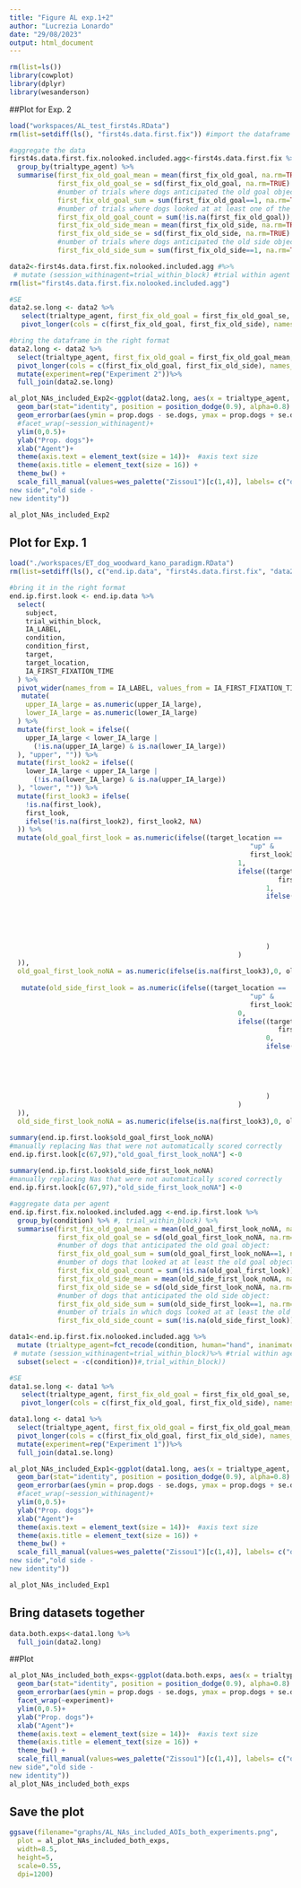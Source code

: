 ```yaml
---
title: "Figure AL exp.1+2"
author: "Lucrezia Lonardo"
date: "29/08/2023"
output: html_document
---
```


```r
rm(list=ls())
library(cowplot)
library(dplyr)
library(wesanderson)
```
##Plot for Exp. 2
```r
load("workspaces/AL_test_first4s.RData")
rm(list=setdiff(ls(), "first4s.data.first.fix")) #import the dataframe
```

```r
#aggregate the data
first4s.data.first.fix.nolooked.included.agg<-first4s.data.first.fix %>%
  group_by(trialtype_agent) %>%
  summarise(first_fix_old_goal_mean = mean(first_fix_old_goal, na.rm=TRUE), 
            first_fix_old_goal_se = sd(first_fix_old_goal, na.rm=TRUE) / sqrt(length(first_fix_old_goal)),
            #number of trials where dogs anticipated the old goal object:
            first_fix_old_goal_sum = sum(first_fix_old_goal==1, na.rm=TRUE), 
            #number of trials where dogs looked at at least one of the objects:
            first_fix_old_goal_count = sum(!is.na(first_fix_old_goal)),
            first_fix_old_side_mean = mean(first_fix_old_side, na.rm=TRUE),
            first_fix_old_side_se = sd(first_fix_old_side, na.rm=TRUE) / sqrt(length(first_fix_old_side)),
            #number of trials where dogs anticipated the old side object:
            first_fix_old_side_sum = sum(first_fix_old_side==1, na.rm=TRUE))

```

```r
data2<-first4s.data.first.fix.nolooked.included.agg #%>% 
 # mutate (session_withinagent=trial_within_block) #trial within agent (four trials per agent, 4 sessions in total, each made of 2 identical trials) 
rm(list="first4s.data.first.fix.nolooked.included.agg")
```


```r
#SE
data2.se.long <- data2 %>%
   select(trialtype_agent, first_fix_old_goal = first_fix_old_goal_se, first_fix_old_side = first_fix_old_side_se) %>%
   pivot_longer(cols = c(first_fix_old_goal, first_fix_old_side), names_to = "AoI", values_to = "se.dogs")

#bring the dataframe in the right format
data2.long <- data2 %>%
  select(trialtype_agent, first_fix_old_goal = first_fix_old_goal_mean, first_fix_old_side = first_fix_old_side_mean) %>%
  pivot_longer(cols = c(first_fix_old_goal, first_fix_old_side), names_to = "AoI", values_to = "prop.dogs") %>%
  mutate(experiment=rep("Experiment 2"))%>%
  full_join(data2.se.long)

al_plot_NAs_included_Exp2<-ggplot(data2.long, aes(x = trialtype_agent, y = prop.dogs, fill = AoI)) +
  geom_bar(stat="identity", position = position_dodge(0.9), alpha=0.8) + 
  geom_errorbar(aes(ymin = prop.dogs - se.dogs, ymax = prop.dogs + se.dogs), width = 0.2, position = position_dodge(0.9))+
  #facet_wrap(~session_withinagent)+
  ylim(0,0.5)+
  ylab("Prop. dogs")+
  xlab("Agent")+
  theme(axis.text = element_text(size = 14))+  #axis text size 
  theme(axis.title = element_text(size = 16)) +
  theme_bw() +
  scale_fill_manual(values=wes_palette("Zissou1")[c(1,4)], labels= c("old identity - 
new side","old side - 
new identity"))

al_plot_NAs_included_Exp2
```

## Plot for Exp. 1

```r
load("./workspaces/ET_dog_woodward_kano_paradigm.RData")
rm(list=setdiff(ls(), c("end.ip.data", "first4s.data.first.fix", "data2","data2.se.long", "data2.long","al_plot_NAs_included_Exp2"))) #import the dataframe

#bring it in the right format
end.ip.first.look <- end.ip.data %>%
  select(
    subject,
    trial_within_block,
    IA_LABEL,
    condition,
    condition_first,
    target,
    target_location,
    IA_FIRST_FIXATION_TIME
  ) %>%
  pivot_wider(names_from = IA_LABEL, values_from = IA_FIRST_FIXATION_TIME) %>%
   mutate(
    upper_IA_large = as.numeric(upper_IA_large),
    lower_IA_large = as.numeric(lower_IA_large)
  ) %>%
  mutate(first_look = ifelse((
    upper_IA_large < lower_IA_large |
      (!is.na(upper_IA_large) & is.na(lower_IA_large))
  ), "upper", "")) %>%
  mutate(first_look2 = ifelse((
    lower_IA_large < upper_IA_large |
      (!is.na(lower_IA_large) & is.na(upper_IA_large))
  ), "lower", "")) %>%
  mutate(first_look3 = ifelse(
    !is.na(first_look),
    first_look,
    ifelse(!is.na(first_look2), first_look2, NA)
  )) %>%
  mutate(old_goal_first_look = as.numeric(ifelse((target_location ==
                                                            "up" &
                                                            first_look3 == "lower"),
                                                         1,
                                                         ifelse((target_location == "down" &
                                                                   first_look3 == "upper"),
                                                                1,
                                                                ifelse((target_location == "up" &
                                                                          first_look3 == "upper"),
                                                                       0,
                                                                       ifelse((
                                                                         target_location == "down" & first_look3 == "lower"
                                                                       ), 0, NA)
                                                                )
                                                         )
  )),
  old_goal_first_look_noNA = as.numeric(ifelse(is.na(first_look3),0, old_goal_first_look )))%>% #if none of the AoIs was looked at, assign a value of 0
 
   mutate(old_side_first_look = as.numeric(ifelse((target_location ==
                                                            "up" &
                                                            first_look3 == "lower"),
                                                         0,
                                                         ifelse((target_location == "down" &
                                                                   first_look3 == "upper"),
                                                                0,
                                                                ifelse((target_location == "up" &
                                                                          first_look3 == "upper"),
                                                                       1,
                                                                       ifelse((
                                                                         target_location == "down" & first_look3 == "lower"
                                                                       ), 1, NA)
                                                                )
                                                         )
  )),
  old_side_first_look_noNA = as.numeric(ifelse(is.na(first_look3),0, old_side_first_look ))) #if none of the AoIs was looked at, assign a value of 0

summary(end.ip.first.look$old_goal_first_look_noNA)
#manually replacing Nas that were not automatically scored correctly
end.ip.first.look[c(67,97),"old_goal_first_look_noNA"] <-0
 
summary(end.ip.first.look$old_side_first_look_noNA)
#manually replacing Nas that were not automatically scored correctly
end.ip.first.look[c(67,97),"old_side_first_look_noNA"] <-0

```


```r
#aggregate data per agent 
end.ip.first.fix.nolooked.included.agg <-end.ip.first.look %>%
  group_by(condition) %>% #, trial_within_block) %>%
  summarise(first_fix_old_goal_mean = mean(old_goal_first_look_noNA, na.rm=TRUE), 
            first_fix_old_goal_se = sd(old_goal_first_look_noNA, na.rm=TRUE) / sqrt(length(old_goal_first_look_noNA)),
            #number of dogs that anticipated the old goal object:
            first_fix_old_goal_sum = sum(old_goal_first_look_noNA==1, na.rm=TRUE), 
            #number of dogs that looked at at least the old goal object:
            first_fix_old_goal_count = sum(!is.na(old_goal_first_look)),
            first_fix_old_side_mean = mean(old_side_first_look_noNA, na.rm=TRUE),
            first_fix_old_side_se = sd(old_side_first_look_noNA, na.rm=TRUE) / sqrt(length(old_side_first_look_noNA)),
            #number of dogs that anticipated the old side object:
            first_fix_old_side_sum = sum(old_side_first_look==1, na.rm=TRUE),
            #number of trials in which dogs looked at at least the old goal object:
            first_fix_old_side_count = sum(!is.na(old_side_first_look))) 

data1<-end.ip.first.fix.nolooked.included.agg %>% 
  mutate (trialtype_agent=fct_recode(condition, human="hand", inanimate="claw")) %>% 
 # mutate (session_withinagent=trial_within_block)%>% #trial within agent (four trials per agent, 4 sessions in total, each made of 2 identical trials) 
  subset(select = -c(condition))#,trial_within_block))

```

```r
#SE
data1.se.long <- data1 %>%
   select(trialtype_agent, first_fix_old_goal = first_fix_old_goal_se, first_fix_old_side = first_fix_old_side_se) %>%
   pivot_longer(cols = c(first_fix_old_goal, first_fix_old_side), names_to = "AoI", values_to = "se.dogs")

data1.long <- data1 %>%
  select(trialtype_agent, first_fix_old_goal = first_fix_old_goal_mean, first_fix_old_side = first_fix_old_side_mean) %>%
  pivot_longer(cols = c(first_fix_old_goal, first_fix_old_side), names_to = "AoI", values_to = "prop.dogs") %>% 
  mutate(experiment=rep("Experiment 1"))%>%
  full_join(data1.se.long)

al_plot_NAs_included_Exp1<-ggplot(data1.long, aes(x = trialtype_agent, y = prop.dogs, fill = AoI)) +
  geom_bar(stat="identity", position = position_dodge(0.9), alpha=0.8) + 
  geom_errorbar(aes(ymin = prop.dogs - se.dogs, ymax = prop.dogs + se.dogs), width = 0.2, position = position_dodge(0.9))+
  #facet_wrap(~session_withinagent)+
  ylim(0,0.5)+
  ylab("Prop. dogs")+
  xlab("Agent")+
  theme(axis.text = element_text(size = 14))+  #axis text size 
  theme(axis.title = element_text(size = 16)) +
  theme_bw() +
  scale_fill_manual(values=wes_palette("Zissou1")[c(1,4)], labels= c("old identity - 
new side","old side - 
new identity"))

al_plot_NAs_included_Exp1
```

## Bring datasets together
```r
data.both.exps<-data1.long %>% 
  full_join(data2.long)
```
##Plot
```r
al_plot_NAs_included_both_exps<-ggplot(data.both.exps, aes(x = trialtype_agent, y = prop.dogs, fill = AoI)) +
  geom_bar(stat="identity", position = position_dodge(0.9), alpha=0.8) + 
  geom_errorbar(aes(ymin = prop.dogs - se.dogs, ymax = prop.dogs + se.dogs), width = 0.2, position = position_dodge(0.9))+
  facet_wrap(~experiment)+
  ylim(0,0.5)+
  ylab("Prop. dogs")+
  xlab("Agent")+
  theme(axis.text = element_text(size = 14))+  #axis text size 
  theme(axis.title = element_text(size = 16)) +
  theme_bw() +
  scale_fill_manual(values=wes_palette("Zissou1")[c(1,4)], labels= c("old identity - 
new side","old side - 
new identity"))
al_plot_NAs_included_both_exps
```

## Save the plot
```r
ggsave(filename="graphs/AL_NAs_included_AOIs_both_experiments.png",
  plot = al_plot_NAs_included_both_exps,
  width=8.5,
  height=5,
  scale=0.55,
  dpi=1200)
```




